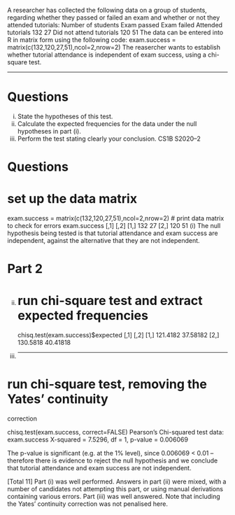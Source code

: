 
A researcher has collected the following data on a group of students, regarding
whether they passed or failed an exam and whether or not they attended tutorials:
Number of students Exam passed Exam failed
Attended tutorials 132 27
Did not attend tutorials 120 51
The data can be entered into R in matrix form using the following code:
exam.success = matrix(c(132,120,27,51),ncol=2,nrow=2)
The reasercher wants to establish whether tutorial attendance is independent of exam
success, using a chi-square test.


---

Questions
======================================================
(i) State the hypotheses of this test. 
(ii) Calculate the expected frequencies for the data under the null hypotheses
in part (i). 
(iii)
Perform the test stating clearly your conclusion.
CS1B S2020–2


Questions
======================================================

# set up the data matrix
exam.success = matrix(c(132,120,27,51),ncol=2,nrow=2)
# print data matrix to check for errors
exam.success
[,1] [,2]
[1,] 132
27
[2,] 120
51
(i)
The null hypothesis being tested is that tutorial attendance and exam success are independent,
against
the alternative that they are not independent.

Part 2
======================================================
(ii)
# run chi-square test and extract expected frequencies
chisq.test(exam.success)$expected
[,1]
[,2]
[1,] 121.4182 37.58182
[2,] 130.5818 40.41818


(iii)
------------------------------------

# run chi-square test, removing the Yates' continuity
correction

chisq.test(exam.success, correct=FALSE)
Pearson's Chi-squared test
data: exam.success
X-squared = 7.5296, df = 1, p-value = 0.006069

The p-value is significant (e.g. at the 1% level), since 0.006069 < 0.01 – therefore there is
evidence to reject the null hypothesis and we conclude that tutorial attendance and exam
success are not independent.

[Total 11]
Part (i) was well performed. Answers in part (ii) were mixed, with a number of candidates
not attempting this part, or using manual derivations containing various errors. Part (iii)
was well answered. Note that including the Yates' continuity correction was not penalised
here.
